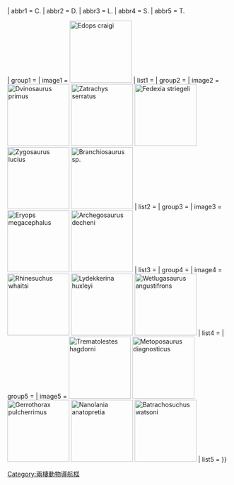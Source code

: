 {{Navbox with collapsible groups
| name  = 離片椎目
| title = [[离片椎目]]
| state = {{{state|expanded}}}
| bodyclass = hlist
| selected = {{#switch:{{{1}}}|E.=L.|B.=T.|M.=T.|P.=T.|R.=T.|{{{1|}}}}}

| abbr1 = C.
| abbr2 = D.
| abbr3 = L.
| abbr4 = S.
| abbr5 = T.

| group1 = {{Nobold|<small>
* 界：[[動物界]]
* 門：[[脊索動物門]]
* 總綱：[[四足類|四足總綱]]
* 演化支：{{le|蛙形類|Batrachomorpha}}
* 綱：[[兩棲綱]]
</small>}}
| image1 = [[File:Edops craigi12DB.jpg|140px|''Edops craigi'']]
| list1 = {{Navbox|subgroup
  | group1 = [[离片椎目|離<br>片<br>椎<br>目]]
  | list1 = {{Navbox|subgroup
    | list1 =
* {{le|惡魔螈屬|Capetus (amphibian)}}
* {{le|伊比利亞螈屬|Iberospondylus}}
* {{le|帕拉丁螈屬|Palatinerpeton}}
* {{le|撒哈拉螈屬|Saharastega}}
    | group2 = {{le|饕餮螈總科|Edopoidea}}
    | list2 = {{Navbox|subgroup
      | list2=
* {{le|饕餮螈屬|Edops}}
      | group3 = {{le|勺蜥科|Cochleosauridae}}
      | list3 = {{Navbox|subgroup
        | list1=
* ''[[Adamanterpeton]]''
* {{le|原勺蜥屬|Procochleosaurus}}
        | group2 = {{le|勺蜥亞科|Cochleosaurinae}}
        | list2 =
* {{le|勺蜥屬|Cochleosaurus}}
*  {{le|鵝短面螈屬|Chenoprosopus}}
* ''[[Macrerpeton]]''
* {{le|尼日爾螈屬|Nigerpeton}}
}} }}
    | group3 = {{le|真離片椎類|Eutemnospondyli}}
    | list3 = {{Navbox|subgroup
      | group1 = [[樹匐螈科]]
      | list1 =
* {{le|溫泉螈屬|Balanerpeton}}
* [[樹匐螈屬]]
      | group2 = {{le|塊椎類|Rhachitomi}}
      | list2 =
** 見下 ↓
}} }} }}
| group2 = {{le|塊椎類|Rhachitomi}}
| image2 = [[File:Dvin egreg1DB.jpg|140px|''Dvinosaurus primus'']]
[[File:Zatrachys1DB.jpg|140px|''Zatrachys serratus'']]
[[File:Fedexia_NT.jpg|140px|''Fedexia striegeli'']]
[[File:Zygosaurus14DB.jpg|140px|''Zygosaurus lucius'']]
[[File:Branchiosaurus_BW.jpg|140px|''Branchiosaurus'' sp.]]
| list2 = {{Navbox|subgroup
    | group1= {{le|雙椎螈亞目|Dvinosauria|雙<br>椎<br>螈<br>亞<br>目}}
    | list1= {{Navbox|subgroup
| group3 = {{le|雙椎螈總科|Dvinosauroidea}}
| list3 =
   {{Navbox|subgroup
   | list1 =
* {{le|雙椎螈屬|Dvinosaurus}}
* ''[[Kourerpeton]]''
   | group2 = {{le|始短頭鯢科|Eobrachyopidae}}
   | list2 =
* ''[[Acroplous]]''
* ''[[Erpetosaurus]]''
* ''[[Isodectes]]''
   | group3 = [[Tupilakosauridae]]
   | list3 =
* ''[[Batrachosuchoides]]''?
* ''[[Slaugenhopia]]''
* ''[[Thabanchuia]]''
* ''[[Tupilakosaurus]]''
}}

| group2 = {{le|三節螈科|Trimerorhachidae}}
| list2 =
* ''[[Eugyrinus]]''?
* ''[[Lafonius]]''
* ''[[Nannospondylus]]''
* ''[[Neldasaurus]]''
* ''[[Procuhy]]''
* {{le|三節螈屬|Trimerorhachis}}

| list1 =
* ''[[Perryella]]''?
* ''[[Timonya]]''
* ''[[Trypanognathus]]''
}}
| list2 = {{Navbox|subgroup
  | group2 = {{le|怪螈科|Zatracheidae}}
  | list2 =
* ''[[Acanthostomatops]]''
* ''[[Dasyceps]]''
* {{le|怪螈屬|Zatrachys}}
}}
| group3  = {{le|雙頂螈總科|Dissorophoidea|雙<br>頂<br>螈<br>總<br>科}}
| list3  =
  {{Navbox|subgroup
  | group2 = {{le|小合螈科|Micromelerpetontidae}}
  | list2 =
* ''[[Branchierpeton]]''
* ''[[Eimerisaurus]]''
* ''[[Limnogyrinus]]''
* {{le|小合螈屬|Micromelerpeton}}
* ''[[Nyranerpeton]]''
  | list3 = {{Navbox|subgroup
    | group1 = {{le|旱行類|Xerodromes|旱<br>行<br>類}}
    | list1 =
      {{Navbox|subgroup
      | group2 = {{le|兩棲型類|Amphibamiformes|兩<br>棲<br>型<br>類}}
      | list2 =
        {{Navbox|subgroup
        | list1 =
* {{le|成目螈屬|Eoscopus}}
* ''[[Georgenthalia]]''
* {{le|原蛙屬|Gerobatrachus}}
* ''[[Nanobamus]]''
* {{le|平鼻螈屬|Platyrhinops}}
* ''[[Plemmyradytes]]''
* ''[[Rubeostratilia]]''
* '''[[滑体亚纲]]'''?
        | group2 = {{le|小鱗螈科|Micropholidae}}
        | list2 =
* {{le|小鱗螈屬|Micropholis (amphibian)}}
* ''[[Pasawioops]]''
* ''[[Tersomius]]''
        | group3 = {{le|兩棲螈科|Amphibamidae}}
        | list3 =
* {{le|兩棲螈屬|Amphibamus}}
* ''[[Doleserpeton]]''
* ''[[Limnerpeton]]''
        | group4 = {{le|鰓龍科|Branchiosauridae}}
        | list4 =
          {{Navbox|subgroup
          | list2 =
* ''[[Tungussogyrinus]]''
          | group3 = {{le|鰓龍亞科|Branchiosaurinae}}
          | list3 =
* {{le|幻螈屬|Apateon}}
* {{le|鰓龍屬|Branchiosaurus}}
* ''[[Leptorophus]]''
* ''[[Melanerpeton]]''
* ''[[Milnererpeton]]''
* {{le|施費德螈屬|Schoenfelderpeton}}
}} }}
      | group1 = {{le|奧森螈型類|Olsoniformes|奧<br>森<br>螈<br>型<br>類}}
      | list1 = 
        {{Navbox|subgroup
        | group1 = {{le|窩螈科|Trematopidae}}
        | list1 =
* ''[[Acheloma]]''
* ''[[Actiobates]]''
* ''[[Anconastes]]''
* ''[[Ecolsonia]]''?
* ''[[Fedexia]]''
* ''[[Mattauschia]]''
* ''[[Mordex]]''
* ''[[Phonerpeton]]''
* ''[[Rotaryus]]''
* {{le|坦巴赫螈屬|Tambachia}}
        | group2 = {{le|雙頂螈科|Dissorophidae}}
        | list2 =
          {{Navbox|subgroup
          | list2 =
* {{le|似卡瑪螈屬|Anakamacops}}
* ''[[Arkanserpeton]]''
* ''[[Aspidosaurus]]''
* ''[[Astreptorhachis]]''
* ''[[Ecolsonia]]''?
* ''[[Iratusaurus]]''
* {{le|蛙螈屬|Nooxobeia}}
* {{le|帆螈屬|Platyhystrix}}
          | group3 = {{le|真巨頭螈亞科|Eucacopinae}}
          | list3 =
* ''[[Brevidorsum]]''
* {{le|巨頭螈屬|Cacops}}
* ''[[Conjunctio]]''
* {{le|卡瑪螈屬|Kamacops}}
* {{le|雷氏螈屬|Reiszerpeton}}
* ''[[Scapanops]]''
* ''[[Zygosaurus]]''
          | group4 = {{le|雙頂螈亞科|Dissorophinae}}
          | list4 = 
* {{le|布氏螈屬|Broiliellus}}
* {{le|雙頂螈屬|Dissorophus}}
}} }} }} }}
  | list1 =
* ''[[Stegops]]''
  }}
| list4 = {{Navbox|subgroup
| group4 = {{le|引螈型類|Eryopiformes}}
| list4 =
** 見下 ↓
}} }}
| group3 = {{le|引螈型類|Eryopiformes}}
| image3 = [[File:Eryops1DB.jpg|140px|''Eryops megacephalus'']]
[[File:ArchegosaurusDB3.jpg|140px|''Archegosaurus decheni'']]
| list3 = {{Navbox|subgroup
| group4 = [[Euskelia]]
| list4 = {{Navbox|subgroup
  | list1 =
* '''{{le|雙頂螈總科|Dissorophoidea}}'''?
  | group2 = {{le|引螈總科|Eryopoidea}}
  | list2 = {{Navbox|subgroup
  | list2  =
* ''[[Parioxys]]''
* '''{{le|怪螈科|Zatracheidae}}'''?

  | group3 = {{le|引螈科|Eryopidae}}
  | list3 =
* ''[[Chelydosaurus]]''
* ''[[Clamorosaurus]]''
* {{le|引螈屬|Eryops}}
* ''[[Onchiodon]]''
* ''[[Osteophorus]]''
* ''[[Syndyodosuchus]]''
}} }}
| group5 = {{le|湖王類|Limnarchia}}
| list5 = {{Navbox|subgroup
    | list2=
* '''{{le|雙椎螈亞目|Dvinosauria}}'''?
    | group3 = {{le|全椎形類|Stereospondylomorpha|全<br>椎<br>形<br>類}}
    | list3 = {{Navbox|subgroup
        | group1= {{le|阿其哥螈總科|Archegosauroidea|先驅螈總科}}
        | list1= {{Navbox|subgroup
| list1 =
* ''[[Cheliderpeton]]''
* ''[[Glanochthon]]''
* {{le|因塔鱷屬|Intasuchus}}
* {{le|硬鱷屬|Sclerocephalus}}
* ''[[Syndyodosuchus]]''
| group2 = {{le|阿其哥螈科|Archegosauridae|先驅螈科}}
| list2 =
   {{Navbox|subgroup
   | group2 = [[Melosaurinae]]
   | list2 = 
* ''[[Koinia]]''
* ''[[Konzhukovia]]''
* ''[[Melosaurus]]''
* ''[[Tryphosuchus]]''
* ''[[Uralosuchus]]''
   | group3 = {{le|平面螈亞科|Platyoposaurinae}}
   | list3 =
* [[阿其哥螈属|先驅螈屬]]
* {{le|南方螈屬|Australerpeton}}?
* {{le|巴熱螈屬|Bageherpeton}}
* {{le|巴什基爾螈屬|Bashkirosaurus}}
* ''[[Collidosuchus]]''
* {{le|喀什米爾螈屬|Kashmirosaurus}}
* {{le|平面螈屬|Platyoposaurus}}
* {{le|鋸齒螈屬|Prionosuchus}}
}} }}
        | group2 = {{le|全椎亞目|Stereospondyli}}
        | list2 =
** 見下 ↓
}} }} }}
| group4 = {{le|全椎亞目|Stereospondyli}}
| image4 = [[File:Rhinesuchus_BW.jpg|140px|''Rhinesuchus whaitsi'']]
[[File:Lyddekerina1db.jpg|140px|''Lydekkerina huxleyi'']]
[[File:Wetlugasaurus BW.jpg|140px|''Wetlugasaurus angustifrons'']]
| list4 = {{Navbox|subgroup
        | group2 = {{le|全椎類|Stereospondyli|全<br>椎<br>亞<br>目}}
        | list2 = {{Navbox|subgroup
   | list1 =
* ''[[Arachana]]''
* ''[[Capulomala]]''
* {{le|甲螈屬|Peltobatrachus}}
| list2 = {{Navbox|subgroup
   | group2 = {{le|石螈科|Lapillopsidae}}?
   | list2 =
* {{le|石螈屬|Lapillopsis}}
* ''[[Manubrantlia]]''
* {{le|圓耳蜥屬|Rotaurisaurus}}
   | group3 = {{le|萊因螈科|Rhinesuchidae}}
   | list3 =
* {{le|南方螈屬|Australerpeton}}?
* {{le|布氏頂螈屬|Broomistega}}
* ''[[Laccosaurus]]''
* ''[[Parapytanga]]''?
* ''[[Rastosuchus]]''
* ''[[Rhineceps]]''
* {{le|擬萊因螈屬|Rhinesuchoides}}
* {{le|萊因螈屬|Rhinesuchus}}
* ''[[Uranocentrodon]]''
}}
   | group4 = [[Superstes]]
   | list4 =
      {{Navbox|subgroup
| list1= {{Navbox|subgroup
      | group2 = {{le|立德克螈科|Lydekkerinidae}}
      | list2 =
* ''[[Chomatobatrachus]]''
* ''[[Cryobatrachus]]''
* ''[[Deltacephalus]]''
* {{le|始立德克螈屬|Eolydekkerina}}
* ''[[Indobenthosuchus]]''
* {{le|石螈屬|Lapillopsis}}?
* ''[[Luzocephalus]]''?
* {{le|立德克螈屬|Lydekkerina}}
}}
      | group3 = {{le|新全椎類|Neostereospondyli|新<br>全<br>椎<br>類}}
      | list3 =
         {{Navbox|subgroup
         | group1 = {{le|巨頭螈類|Capitosauria|巨<br>頭<br>螈<br>類}}
         | list1 = {{Navbox|subgroup
| list1 =
* ''[[Calmasuchus]]''
* ''[[Edingerella]]''
* ''[[Samarabatrachus]]''
* {{le|堅胸螈屬|Sclerothorax}}
* ''[[Vladlenosaurus]]''
* ''[[Warrenisuchus]]''
* ''[[Watsonisuchus]]''
| group2 = {{le|乳齒螈總科|Mastodonsauroidea|乳<br>齒<br>螈<br>總<br>科}}
| list2 = {{Navbox|subgroup
  | list2 =
* ''[[Antarctosuchus]]''
* ''[[Ferganobatrachus]]''
| group3 = [[Stenotosauridae]]
| list3 =
* ''[[Meyerosuchus]]''
* {{le|原環耳螈屬|Procyclotosaurus}}
* ''[[Stenotosaurus]]''
* ''[[Wellesaurus]]''
| group4 = {{le|海勒鲵科|Heylerosauridae}}
| list4 =
* {{le|始環耳螈屬|Eocyclotosaurus}}
* ''[[Odenwaldia]]''
* {{le|擬環耳螈屬|Quasicyclotosaurus}}
* {{le|遠安鯢屬|Yuanansuchus}}
| group5 = {{le|乳齒螈科|Mastodonsauridae}}
| list5 =
* ''[[Bukobaja]]''
* ''[[Capitosaurus]]''
* ''[[Cherninia]]''
* {{le|環耳螈屬|Cyclotosaurus}}
* ''[[Eryosuchus]]''
* ''[[Heptasaurus]]''
* ''[[Jammerbergia]]''
* ''[[Kestrosaurus]]''
* ''[[Kupferzellia]]''
* [[乳齒螈屬]]
* {{le|副環耳螈屬|Paracyclotosaurus}}
* {{le|帕努托鱷螈屬|Parotosuchus}}
* [[原乳齒螈屬]]
* ''[[Rhadalognathus]]''
* ''[[Sassenisaurus]]''
* ''[[Selenocara]]''
* ''[[Stanocephalosaurus]]''
* ''[[Subcyclotosaurus]]''
* ''[[Tatrasaurus]]''
* ''[[Volgasaurus]]''
* ''[[Volgasuchus]]''
* ''[[Wetlugasaurus]]''
* ''[[Xenotosuchus]]''
}} }}
| list2 = {{Navbox|subgroup
  | group2 = {{le|長吻迷齒類|Trematosauria}}
  | list2 = 
** 見下 ↓
}} }} }} }} }}
| group5 = {{le|長吻迷齒類|Trematosauria}}
| image5 = [[File:Trematolestes12DB.jpg|140px|''Trematolestes hagdorni'']]
[[File:Metoposaurus_diagnosticus_kraselovi_1DB.jpg|140px|''Metoposaurus diagnosticus'']]
[[File:Gerrothorax_BW.jpg|140px|''Gerrothorax pulcherrimus'']]
[[File:Nanolania_anatopretia.jpg|140px|''Nanolania anatopretia'']]
[[File:Batrachosuchus1DB.jpg|140px|''Batrachosuchus watsoni'']]
| list5 = {{Navbox|subgroup
| list1 = {{Navbox|subgroup
| group1 = {{le|窩龍總科|Trematosauroidea|窩<br>龍<br>總<br>科}}
| list1 =
  {{Navbox|subgroup
  | list1 =
* ''[[Benthosuchus]]''?
* ''[[Qantas (genus)|Qantas]]''
* ''[[Syrtosuchus]]''
  | group2 = [[Thoosuchidae]]
  | list2 =
* ''[[Prothoosuchus]]''?
* ''[[Thoosuchus]]''
  | group3 = {{le|窩龍科|Trematosauridae}}
  | list3 = {{Navbox|subgroup
    | list1 =
* ''[[Angusaurus]]''
* ''[[Gonioglyptus]]''
* ''[[Icanosaurus]]''
* ''[[Indolyrocephalus]]''
* ''[[Inflectosaurus]]''
* ''[[Panchetosaurus]]''
     | group3 = [[Lonchorhynchinae]]
     | list3 = 
* ''[[Aphaneramma]]''
* ''[[Cosgriffius]]''
* ''[[Erythrobatrachus]]''
* ''[[Stoschiosaurus]]''
* ''[[Wantzosaurus]]''
     | group2 = [[Tertreminae]]
     | list2 =
* ''[[Hyperokynodon]]''
* ''[[Tertrema]]''
* ''[[Tertremoides]]''
* ''[[Tirraturhinus]]''
     | group4 = {{le|窩龍亞科|Trematosaurinae}}
     | list4 =
* ''[[Lyrocephaliscus]]''
* ''[[Microposaurus]]''
* ''[[Platystega]]''
* ''[[Trematolestes]]''
* ''[[Trematosuchoides]]''
* ''[[Trematosaurus]]''
* ''[[Trematosuchus]]''
* ''[[Trematotegmen]]''
}} }} }}
| group2 = {{le|寬額鯢總科|Metoposauroidea}}
| list2 =
  {{Navbox|subgroup
  | group2 = {{le|大眼鯢科|Latiscopidae}}
  | list2 =
* ''[[Almasaurus]]''
* {{le|大眼鯢屬|Latiscopus}}

  | group3 = {{le|寬額鯢科|Metoposauridae}}
  | list3 =
* ''[[Anaschisma]]''
* ''[[Apachesaurus]]''
* ''[[Arganasaurus]]''
* ''[[Dutuitosaurus]]''
* {{le|寬額鯢屬|Metoposaurus}}
* ''[[Panthasaurus]]''

  | list1 =
* ''[[Callistomordax]]''
* {{le|萊氏鯢屬|Rileymillerus}}
* {{le|欽勒螈屬|Chinlestegophis}}?
* '''{{le|蚓螈類|Gymnophiona}}'''?
  }}
| group4 = {{le|斜橫螈總科|Plagiosauroidea}}
| list4 =
  {{Navbox|subgroup
  | group2 = {{le|類龜螈科|Laidleriidae}}?
  | list2 =
* {{le|類龜螈屬|Laidleria}}
* ''[[Uruyiella]]''

  | group3 = {{le|斜橫螈科|Plagiosauridae}}
  | list3 =
* [[童鳃螈属]]
* {{le|大目螈屬|Megalophthalma}}
* {{le|斜橫蟾屬|Plagiobatrachus}}
* ''[[Plagiorophus]]''
* {{le|斜橫螈屬|Plagiosaurus}}
* ''[[Plagioscutum]]''
* {{le|斜胸螈屬|Plagiosternum}}
* {{le|斜橫鱷屬|Plagiosuchus}}
  }}

| group5 = [[Rhytidosteoidea]]
| list5 =
  {{Navbox|subgroup
  | list2 =
* ''[[Rhytidosteus]]''

  | group3 = {{le|印度短頭鯢科|Indobrachyopidae}}?
  | list3 = 
* {{le|印度短頭鯢屬|Indobrachyops}}?
* ''[[Mahavisaurus]]''?
* ''[[Rewana]]''?

  | group4 = [[Rhytidosteidae]]
  | list4 =
    {{Navbox|subgroup
    | list2 =
* ''[[Boreopelta]]''
* ''[[Laidleria]]''?
* ''[[Mahavisaurus]]''?
* ''[[Nanolania]]''
* ''[[Peltostega]]''
* ''[[Pneumatostega]]''
* ''[[Sangaia]]''
* ''[[Trucheosaurus]]''

    | group3 = [[Derwentiinae]]
    | list3 =
* {{le|亞凱迪亞螈屬|Arcadia (genus)}}
* ''[[Acerastia]]''
* ''[[Deltasaurus]]''
* ''[[Derwentia]]''
* ''[[Rewana]]''?
}} }}
| group6 = {{le|短頭鯢類|Brachyopomorpha}}
| list6 =
  {{Navbox|subgroup
  | list2 =
* ''[[Bothriceps]]''
* ''[[Keratobrachyops]]''

  | group3 = {{le|短頭鯢總科|Brachyopoidea}}
  | list3 =
    {{Navbox|subgroup
    | group1 = [[小嘴螈科]]
    | list1 =
* {{le|小嘴螈屬|Chigutisaurus}}
* ''[[Compsocerops]]''
* [[酷拉龙属|酷拉螈屬]]
* {{le|恐頭螈屬|Pelorocephalus}}
* ''[[Siderops]]''
    | group2 = {{le|短頭鯢科|Brachyopidae}}
    | list2 =
* ''[[Banksiops]]''
* ''[[Batrachosaurus]]''
* ''[[Batrachosuchoides]]''
* ''[[Batrachosuchus]]''
* ''[[Blinasaurus]]''
* {{le|短頭鯢屬|Brachyops}}
* {{le|戈壁短頭鯢屬|Gobiops}}
* ''[[Hadrokkosaurus]]''
* [[南方短頭鯢屬]]
* ''[[Platycepsion]]''
* [[中国鲵属]]
* ''[[Vanastega]]''
* {{le|維吉呂螈屬|Vigilius (genus)}}
* {{le|異短頭鯢屬|Xenobrachyops}}
}} }} }} }}
<noinclude>
{{Collapsible option}}
[[Category:兩棲動物導航框]]
</noinclude>